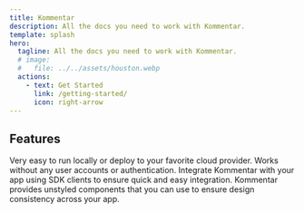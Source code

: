 ```yaml
---
title: Kommentar
description: All the docs you need to work with Kommentar.
template: splash
hero:
  tagline: All the docs you need to work with Kommentar.
  # image:
  #   file: ../../assets/houston.webp
  actions:
    - text: Get Started
      link: /getting-started/
      icon: right-arrow
---
```



## Features

<CardGrid>
  <Card title="Containerized">
    Very easy to run locally or deploy to your favorite cloud provider.
  </Card>
  <Card title="No Auth Needed">
    Works without any user accounts or authentication.
  </Card>
  <Card title="SDK Clients">
    Integrate Kommentar with your app using SDK clients to ensure quick and easy
    integration.
  </Card>
  <Card title="Unstyled Components">
    Kommentar provides unstyled components that you can use to ensure design
    consistency across your app.
  </Card>
</CardGrid>
